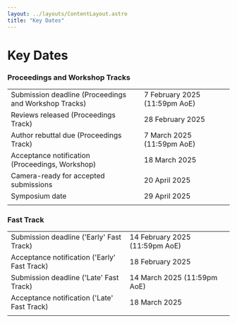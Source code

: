 ```yaml
---
layout: ../layouts/ContentLayout.astro
title: "Key Dates"
---
```



# Key Dates

### Proceedings and Workshop Tracks

|                                                       |                               |                                                   |
| ----------------------------------------------------- | ----------------------------- | ------------------------------------------------: |
| Submission deadline (Proceedings and Workshop Tracks) | 7 February 2025 (11:59pm AoE) |  <CountdownTimer year={2025} month={2} day={7} /> |
| Reviews released (Proceedings Track)                  | 28 February 2025              | <CountdownTimer year={2025} month={2} day={28} /> |
| Author rebuttal due (Proceedings Track)               | 7 March 2025 (11:59pm AoE)    |  <CountdownTimer year={2025} month={3} day={7} /> |
| Acceptance notification (Proceedings, Workshop)       | 18 March 2025                 | <CountdownTimer year={2025} month={3} day={18} /> |
| Camera-ready for accepted submissions                 | 20 April 2025                 | <CountdownTimer year={2025} month={4} day={20} /> |
| Symposium date                                        | 29 April 2025                 | <CountdownTimer year={2025} month={4} day={29} /> |
|                                                       |                               |

### Fast Track

|                                              |                                |                                                   |
| -------------------------------------------- | ------------------------------ | ------------------------------------------------: |
| Submission deadline ('Early' Fast Track)     | 14 February 2025 (11:59pm AoE) | <CountdownTimer year={2025} month={2} day={14} /> |
| Acceptance notification ('Early' Fast Track) | 18 February 2025               | <CountdownTimer year={2025} month={2} day={18} /> |
| Submission deadline ('Late' Fast Track)      | 14 March 2025 (11:59pm AoE)    | <CountdownTimer year={2025} month={3} day={14} /> |
| Acceptance notification ('Late' Fast Track)  | 18 March 2025                  | <CountdownTimer year={2025} month={3} day={18} /> |
|                                              |                                |                                                   |
